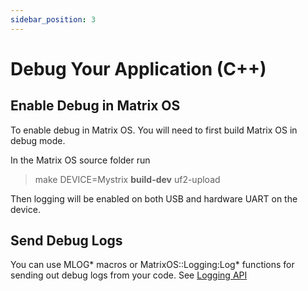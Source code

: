 ```yaml
---
sidebar_position: 3
---
```


# Debug Your Application (C++)


## Enable Debug in Matrix OS
To enable debug in Matrix OS. You will need to first build Matrix OS in debug mode.

In the Matrix OS source folder run
> make DEVICE=Mystrix **build-dev** uf2-upload

Then logging will be enabled on both USB and hardware UART on the device. 

## Send Debug Logs

You can use MLOG* macros or MatrixOS::Logging:Log* functions for sending out debug logs from your code. See [Logging API](/docs/Developer/MatrixOSApplicationCppAPI/Logging)